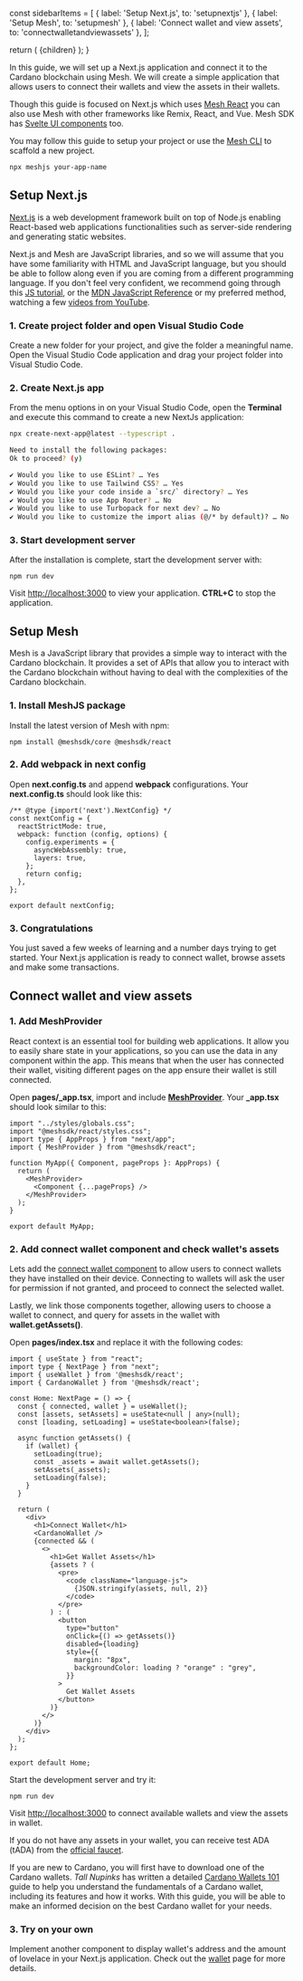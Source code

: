 
  const sidebarItems = [
    { label: 'Setup Next.js', to: 'setupnextjs' },
    { label: 'Setup Mesh', to: 'setupmesh' },
    { label: 'Connect wallet and view assets', to: 'connectwalletandviewassets' },
  ];

  return (
    <LayoutImageHeaderAndBody
      title={guidenextjs.title}
      description={guidenextjs.description}
      image={guidenextjs.image}
      cover={guidenextjs.cover}
      sidebarItems={sidebarItems}
    >
      {children}
    </LayoutImageHeaderAndBody>
  );
}

In this guide, we will set up a Next.js application and connect it to the Cardano blockchain using Mesh. We will create a simple application that allows users to connect their wallets and view the assets in their wallets.

Though this guide is focused on Next.js which uses [Mesh React](/react) you can also use Mesh with other frameworks like Remix, React, and Vue. Mesh SDK has [Svelte UI components](/svelte) too.

You may follow this guide to setup your project or use the [Mesh CLI](https://meshjs.dev/) to scaffold a new project.

```bash
npx meshjs your-app-name
```

## Setup Next.js

[Next.js](https://nextjs.org/) is a web development framework built on top of Node.js enabling React-based web applications functionalities such as server-side rendering and generating static websites.

Next.js and Mesh are JavaScript libraries, and so we will assume that you have some familiarity with HTML and JavaScript language, but you should be able to follow along even if you are coming from a different programming language. If you don't feel very confident, we recommend going through this [JS tutorial](https://developer.mozilla.org/en-US/docs/Web/JavaScript/A_re-introduction_to_JavaScript), or the [MDN JavaScript Reference](https://developer.mozilla.org/en-US/docs/Web/JavaScript) or my preferred method, watching a few [videos from YouTube](https://www.youtube.com/results?search_query=get+started+with+nextjs).

### 1. Create project folder and open Visual Studio Code

Create a new folder for your project, and give the folder a meaningful name. Open the Visual Studio Code application and drag your project folder into Visual Studio Code.

### 2. Create Next.js app

From the menu options in on your Visual Studio Code, open the **Terminal** and execute this command to create a new NextJs application:

```bash
npx create-next-app@latest --typescript .
```

```bash
Need to install the following packages:
Ok to proceed? (y) 

✔ Would you like to use ESLint? … Yes
✔ Would you like to use Tailwind CSS? … Yes
✔ Would you like your code inside a `src/` directory? … Yes
✔ Would you like to use App Router? … No
✔ Would you like to use Turbopack for next dev? … No
✔ Would you like to customize the import alias (@/* by default)? … No
```

### 3. Start development server

After the installation is complete, start the development server with:

```
npm run dev
```

Visit [http://localhost:3000](http://localhost:3000/) to view your application. **CTRL+C** to stop the application.

## Setup Mesh

Mesh is a JavaScript library that provides a simple way to interact with the Cardano blockchain. It provides a set of APIs that allow you to interact with the Cardano blockchain without having to deal with the complexities of the Cardano blockchain.

### 1. Install MeshJS package

Install the latest version of Mesh with npm:

```
npm install @meshsdk/core @meshsdk/react
```

### 2. Add webpack in next config

Open **next.config.ts** and append **webpack** configurations. Your **next.config.ts** should look like this:

```
/** @type {import('next').NextConfig} */
const nextConfig = {
  reactStrictMode: true,
  webpack: function (config, options) {
    config.experiments = {
      asyncWebAssembly: true,
      layers: true,
    };
    return config;
  },
};

export default nextConfig;
```

### 3. Congratulations

You just saved a few weeks of learning and a number days trying to get started. Your Next.js application is ready to connect wallet, browse assets and make some transactions.

## Connect wallet and view assets

### 1. Add **MeshProvider**

React context is an essential tool for building web applications. It allow you to easily share state in your applications, so you can use the data in any component within the app. This means that when the user has connected their wallet, visiting different pages on the app ensure their wallet is still connected.

Open **pages/\_app.tsx**, import and include [**MeshProvider**](/react/getting-started). Your **\_app.tsx** should look similar to this:

```
import "../styles/globals.css";
import "@meshsdk/react/styles.css";
import type { AppProps } from "next/app";
import { MeshProvider } from "@meshsdk/react";

function MyApp({ Component, pageProps }: AppProps) {
  return (
    <MeshProvider>
      <Component {...pageProps} />
    </MeshProvider>
  );
}

export default MyApp;
```

### 2. Add connect wallet component and check wallet's assets

Lets add the [connect wallet component](/react/ui-components) to allow users to connect wallets they have installed on their device. Connecting to wallets will ask the user for permission if not granted, and proceed to connect the selected wallet.

Lastly, we link those components together, allowing users to choose a wallet to connect, and query for assets in the wallet with **wallet.getAssets()**.

Open **pages/index.tsx** and replace it with the following codes:

```
import { useState } from "react";
import type { NextPage } from "next";
import { useWallet } from '@meshsdk/react';
import { CardanoWallet } from '@meshsdk/react';

const Home: NextPage = () => {
  const { connected, wallet } = useWallet();
  const [assets, setAssets] = useState<null | any>(null);
  const [loading, setLoading] = useState<boolean>(false);

  async function getAssets() {
    if (wallet) {
      setLoading(true);
      const _assets = await wallet.getAssets();
      setAssets(_assets);
      setLoading(false);
    }
  }

  return (
    <div>
      <h1>Connect Wallet</h1>
      <CardanoWallet />
      {connected && (
        <>
          <h1>Get Wallet Assets</h1>
          {assets ? (
            <pre>
              <code className="language-js">
                {JSON.stringify(assets, null, 2)}
              </code>
            </pre>
          ) : (
            <button
              type="button"
              onClick={() => getAssets()}
              disabled={loading}
              style={{
                margin: "8px",
                backgroundColor: loading ? "orange" : "grey",
              }}
            >
              Get Wallet Assets
            </button>
          )}
        </>
      )}
    </div>
  );
};

export default Home;
```

Start the development server and try it:

```
npm run dev
```

Visit [http://localhost:3000](http://localhost:3000/) to connect available wallets and view the assets in wallet.

If you do not have any assets in your wallet, you can receive test ADA (tADA) from the [official faucet](https://docs.cardano.org/cardano-testnets/tools/faucet/).

If you are new to Cardano, you will first have to download one of the Cardano wallets. _Tall Nupinks_ has written a detailed [Cardano Wallets 101](https://cutedumborcs.substack.com/p/cardano-wallets-101) guide to help you understand the fundamentals of a Cardano wallet, including its features and how it works. With this guide, you will be able to make an informed decision on the best Cardano wallet for your needs.

### 3. Try on your own

Implement another component to display wallet's address and the amount of lovelace in your Next.js application. Check out the [wallet](/apis/wallets/browserwallet) page for more details.
